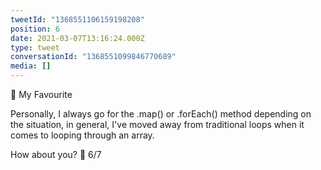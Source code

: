 ```yaml
---
tweetId: "1368551106159198208"
position: 6
date: 2021-03-07T13:16:24.000Z
type: tweet
conversationId: "1368551099846770689"
media: []
---
```

👤 My Favourite

Personally, I always go for the .map() or .forEach() method depending on the situation, in general, I've moved away from traditional loops when it comes to looping through an array.

How about you? 💬 6/7
